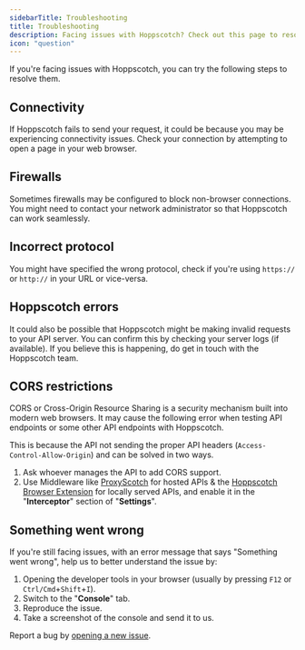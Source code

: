 ```yaml
---
sidebarTitle: Troubleshooting
title: Troubleshooting
description: Facing issues with Hoppscotch? Check out this page to resolve them.
icon: "question"
---
```


If you're facing issues with Hoppscotch, you can try the following steps to resolve them.

## Connectivity

If Hoppscotch fails to send your request, it could be because you may be experiencing connectivity issues. Check your connection by attempting to open a page in your web browser.

## Firewalls

Sometimes firewalls may be configured to block non-browser connections. You might need to contact your network administrator so that Hoppscotch can work seamlessly.

## Incorrect protocol

You might have specified the wrong protocol, check if you're using `https://` or `http://` in your URL or vice-versa.

## Hoppscotch errors

It could also be possible that Hoppscotch might be making invalid requests to your API server. You can confirm this by checking your server logs (if available). If you believe this is happening, do get in touch with the Hoppscotch team.

## CORS restrictions

CORS or Cross-Origin Resource Sharing is a security mechanism built into modern web browsers. It may cause the following error when testing API endpoints or some other API endpoints with Hoppscotch.

This is because the API not sending the proper API headers (`Access-Control-Allow-Origin`) and can be solved in two ways.

1. Ask whoever manages the API to add CORS support.
2. Use Middleware like [ProxyScotch](https://github.com/hoppscotch/proxyscotch) for hosted APIs & the [Hoppscotch Browser Extension](https://github.com/hoppscotch/hoppscotch-extension) for locally served APIs, and enable it in the "**Interceptor**" section of "**Settings**".

## Something went wrong

If you're still facing issues, with an error message that says "Something went wrong", help us to better understand the issue by:

1. Opening the developer tools in your browser (usually by pressing `F12` or `Ctrl/Cmd`+`Shift`+`I`).
2. Switch to the "**Console**" tab.
3. Reproduce the issue.
4. Take a screenshot of the console and send it to us.

<Info>Report a bug by [opening a new issue](https://github.com/hoppscotch/hoppscotch/issues/new/choose).</Info>
